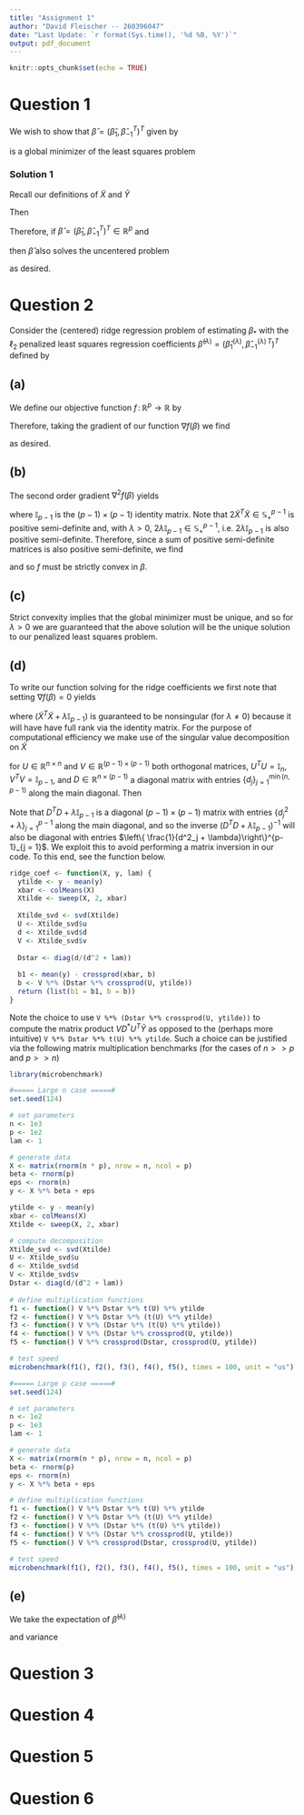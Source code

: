 ```yaml
---
title: "Assignment 1"
author: "David Fleischer -- 260396047"
date: "Last Update: `r format(Sys.time(), '%d %B, %Y')`"
output: pdf_document
---
```


```r
knitr::opts_chunk$set(echo = TRUE)
```

# Question 1

We wish to show that $\hat\beta = \left(\hat\beta_1,\, \hat\beta_{-1}^T\right)^T$ given by
\begin{align*}
  \hat\beta_{-1} &= \underset{\beta\in\mathbb R^{p - 1}}{\text{arg min}}~\lVert \tilde Y - \tilde X \beta \rVert^2_2 \\
  \hat\beta_1 &= \bar Y - \bar x^T \hat\beta_{-1}
\end{align*}

is a global minimizer of the least squares problem
\begin{equation*}
  \hat\beta = \underset{\beta\in\mathbb R^p}{\text{arg min}}~ \lVert Y - X \beta \rVert^2_2.
\end{equation*}

### Solution 1

Recall our definitions of $\tilde X$ and $\tilde Y$
\begin{align*}
  \tilde X &= X_{-1} - {\bf 1}_n \bar x^T \\
  \tilde Y &= Y - {\bf 1}_n^T \bar Y 
\end{align*}

Then
\begin{align*}
  \hat\beta_{-1} &= \underset{\beta\in\mathbb R^{p - 1}}{\text{arg min}}~\lVert \tilde Y - \tilde X \beta \rVert^2_2 \\
  &= \underset{\beta\in\mathbb R^{p - 1}}{\text{arg min}}~\lVert Y - {\bf 1}_n\bar Y - \left(X_{-1} - {\bf 1}_n \bar x^T\right) \beta_{-1} \rVert^2_2 \\
  &= \underset{\beta\in\mathbb R^{p - 1}}{\text{arg min}}~\lVert Y - X_{-1}\beta_{-1} - {\bf 1}_n  \left( \bar Y - \bar x^T \beta_{-1} \right) \rVert^2_2 \\
  &= \underset{\beta\in\mathbb R^{p - 1}}{\text{arg min}}~\lVert Y - X_{-1}\beta_{-1} - {\bf 1}_n \beta_1 \rVert^2_2 \quad \text{(by definition of $\beta_1$ above)} \\ 
  &= \underset{\beta\in\mathbb R^{p - 1}}{\text{arg min}}~\lVert Y - \left[{\bf 1}_n,\, X_{-1} \right]\,\left[\beta_1,\,\beta_{-1}\right] \rVert^2_2 \\
  &\equiv \underset{\beta\in\mathbb R^{p - 1}}{\text{arg min}}~\lVert Y - X \beta  \rVert^2_2 \\
\end{align*}

Therefore, if $\hat \beta = \left(\hat \beta_1,\, \hat\beta_{-1}^T\right)^T \in \mathbb R^p$ and 
\begin{equation*}
  \hat\beta_1 = \bar Y - \bar x^T \hat\beta_{-1}
\end{equation*}

then $\hat\beta$ also solves the uncentered problem
\begin{equation*}
  \hat \beta = \left(\hat \beta_1,\, \hat\beta_{-1}^T\right)^T = \underset{\beta\in\mathbb R^p}{\text{arg min}}~\lVert Y - X \beta \rVert^2_2
\end{equation*}

as desired.

# Question 2

Consider the (centered) ridge regression problem of estimating $\beta_*$ with the $\ell_2$ penalized least squares regression coefficients $\hat\beta^{(\lambda)} = \left(\hat\beta_1^{(\lambda)},\,\hat\beta_{-1}^{(\lambda)\,T} \right)^T$ defined by
\begin{align*}
  \hat\beta_{-1}^{(\lambda)} &= \underset{\beta\in\mathbb R^{p - 1}}{\text{arg min}}~ \lVert \tilde Y - \tilde X \beta \rVert^2_2 + \lambda \lVert \beta \rVert^2_2  \\
  \hat\beta_1^{(\lambda)} &= \bar Y - \bar x^T \hat\beta^{(\lambda)}_{-1}
\end{align*}

## (a)

We define our objective function $f\,:\,\mathbb R^p \to \mathbb R$ by
\begin{align*}
  f(\beta) &= \lVert \tilde Y - \tilde X \beta \rVert^2_2 + \lambda \lVert\beta\rVert^2_2 \\
  &= \left( \tilde Y - \tilde X \beta \right)^T \left( \tilde Y - \tilde X \beta \right)^T + \lambda \beta^T \beta \\
  &= \tilde Y^T \tilde Y - \tilde Y^T \tilde X \beta - \beta^T \tilde X^T \tilde Y + \beta^T \tilde X^T \tilde X \beta + \lambda \beta^T \beta \\
  &\equiv \tilde Y^T \tilde Y - 2\beta^T \tilde X^T \tilde Y + \beta^T \tilde X^T \tilde X \beta + \lambda \beta^T \beta 
\end{align*}

Therefore, taking the gradient of our function $\nabla f(\beta)$ we find
\begin{equation*}
  \nabla f(\beta) = -2\tilde X^T \tilde Y + 2\tilde X^T \tilde X \beta + 2\lambda \beta
\end{equation*}

as desired.

## (b)

The second order gradient $\nabla^2 f(\beta)$ yields
\begin{equation*}
  \nabla^2 f(\beta) = 2\tilde X^T \tilde X + 2\lambda \mathbb I_{p-1}
\end{equation*}

where $\mathbb I_{p-1}$ is the $(p-1)\times (p-1)$ identity matrix. Note that $2\tilde X^T \tilde X \in \mathbb S^{p-1}_+$ is positive semi-definite and, with $\lambda > 0$, $2\lambda\mathbb I_{p-1} \in \mathbb S^{p - 1}_+$, i.e. $2\lambda\mathbb I_{p-1}$ is also positive semi-definite. Therefore, since a sum of positive semi-definite matrices is also positive semi-definite, we find
\begin{equation*}
\nabla^2 f(\beta) = 2\tilde X^T \tilde X + 2\lambda \mathbb I_{p-1} \in \mathbb S^{p - 1}_+
\end{equation*}

and so $f$ must be strictly convex in $\beta$.

## (c)

Strict convexity implies that the global minimizer must be unique, and so for $\lambda > 0$ we are guaranteed that the above solution will be the unique solution to our penalized least squares problem.

## (d)

To write our function solving for the ridge coefficients we first note that setting $\nabla f(\beta) = 0$ yields
\begin{equation*}
  \hat\beta^{(\lambda)}_{-1} = \left(\tilde X^T \tilde X + \lambda \mathbb I_{p - 1}\right)^{-1} \tilde X^T \tilde Y
\end{equation*}

where $\left(\tilde X^T \tilde X + \lambda \mathbb I_{p - 1}\right)$ is guaranteed to be nonsingular (for $\lambda \neq 0$) because it will have have full rank via the identity matrix. For the purpose of computational efficiency we make use of the singular value decomposition on $\tilde X$
\begin{equation*}
  \tilde X = U D V^T
\end{equation*}

for $U \in \mathbb R^{n\times n}$ and $V \in \mathbb R^{(p-1)\times (p-1)}$ both orthogonal matrices, $U^TU = \mathbb I_n$, $V^TV = \mathbb I_{p-1}$, and $D \in \mathbb R^{n\times (p-1)}$ a diagonal matrix with entries $\left\{d_{j}\right\}_{j = 1}^{\min(n,\,p-1)}$ along the main diagonal. Then
\begin{align*}
  \hat\beta^{(\lambda)}_{-1} &= \left(\tilde X^T \tilde X + \lambda \mathbb I_{p - 1}\right)^{-1} \tilde X^T \tilde Y \\
  &= \left(\left(UDV^T\right)^T UDV^T + \lambda V V^T\right)^{-1} \left(UDV^T\right)^T \tilde Y \\
  &= \left(VD^TU^T UDV^T + \lambda V V^T\right)^{-1} VD^TU^T \tilde Y \\
  &= \left(V\left(D^TD + \lambda \mathbb I_{p- 1} \right)V^T\right)^{-1} VD^TU^T \tilde Y \\
  &= V\left(D^TD + \lambda \mathbb I_{p- 1} \right)^{-1} V^T VD^TU^T \tilde Y \\
  &= V\left(D^TD + \lambda \mathbb I_{p- 1} \right)^{-1} D^TU^T \tilde Y 
\end{align*}

Note that $D^TD + \lambda \mathbb I_{p- 1}$ is a diagonal $(p-1)\times(p-1)$ matrix with entries $\left\{ d_j^2 + \lambda\right\}^{p-1}_{j = 1}$ along the main diagonal, and so the inverse $\left(D^TD + \lambda \mathbb I_{p- 1}\right)^{-1}$ will also be diagonal with entries $\left\{ \frac{1}{d^2_j + \lambda}\right\}^{p-1}_{j = 1}$. We exploit this to avoid performing a matrix inversion in our code. To this end, see the function below.

```r
ridge_coef <- function(X, y, lam) {
  ytilde <- y - mean(y)
  xbar <- colMeans(X)
  Xtilde <- sweep(X, 2, xbar)
  
  Xtilde_svd <- svd(Xtilde)
  U <- Xtilde_svd$u
  d <- Xtilde_svd$d
  V <- Xtilde_svd$v
  
  Dstar <- diag(d/(d^2 + lam))
  
  b1 <- mean(y) - crossprod(xbar, b)
  b <- V %*% (Dstar %*% crossprod(U, ytilde))
  return (list(b1 = b1, b = b))
}
```

Note the choice to use `V %*% (Dstar %*% crossprod(U, ytilde))` to compute the matrix product $V D^* U^T \tilde Y$ as opposed to the (perhaps more intuitive) `V %*% Dstar %*% t(U) %*% ytilde`. Such a choice can be justified via the following matrix multiplication benchmarks (for the cases of $n >> p$ and $p >> n$)

```r
library(microbenchmark)

#===== Large n case =====#
set.seed(124)

# set parameters
n <- 1e3
p <- 1e2
lam <- 1

# generate data
X <- matrix(rnorm(n * p), nrow = n, ncol = p)
beta <- rnorm(p)
eps <- rnorm(n)
y <- X %*% beta + eps

ytilde <- y - mean(y)
xbar <- colMeans(X)
Xtilde <- sweep(X, 2, xbar)

# compute decomposition
Xtilde_svd <- svd(Xtilde)
U <- Xtilde_svd$u
d <- Xtilde_svd$d
V <- Xtilde_svd$v
Dstar <- diag(d/(d^2 + lam))
  
# define multiplication functions
f1 <- function() V %*% Dstar %*% t(U) %*% ytilde
f2 <- function() V %*% Dstar %*% (t(U) %*% ytilde)
f3 <- function() V %*% (Dstar %*% (t(U) %*% ytilde))
f4 <- function() V %*% (Dstar %*% crossprod(U, ytilde))
f5 <- function() V %*% crossprod(Dstar, crossprod(U, ytilde))

# test speed
microbenchmark(f1(), f2(), f3(), f4(), f5(), times = 100, unit = "us")
```

```r
#===== Large p case =====#
set.seed(124)

# set parameters
n <- 1e2
p <- 1e3
lam <- 1

# generate data
X <- matrix(rnorm(n * p), nrow = n, ncol = p)
beta <- rnorm(p)
eps <- rnorm(n)
y <- X %*% beta + eps

# define multiplication functions
f1 <- function() V %*% Dstar %*% t(U) %*% ytilde
f2 <- function() V %*% Dstar %*% (t(U) %*% ytilde)
f3 <- function() V %*% (Dstar %*% (t(U) %*% ytilde))
f4 <- function() V %*% (Dstar %*% crossprod(U, ytilde))
f5 <- function() V %*% crossprod(Dstar, crossprod(U, ytilde))

# test speed
microbenchmark(f1(), f2(), f3(), f4(), f5(), times = 100, unit = "us")
```

## (e)

We take the expectation of $\hat\beta^{(\lambda)}$
\begin{align*}
  \mathbb E \left[ \hat\beta^{(\lambda)}_{-1} \right] &= \mathbb E \left[ \left(\tilde X^T \tilde X + \lambda \mathbb I_{p - 1}\right)^{-1} \tilde X^T \tilde Y \right] \\
  &= \mathbb E \left[ \right] \\
  &= \mathbb E \left[ \right]
\end{align*}

and variance
\begin{align*}
  \text{Var} \left( \hat\beta^{(\lambda)}_{-1} \right) &= \text{Var} \left( \left(\tilde X^T \tilde X + \lambda \mathbb I_{p - 1}\right)^{-1} \tilde X^T \tilde Y \right) \\
  &= \text{Var} \left( \right) \\
  &= \text{Var} \left( \right)
\end{align*}

# Question 3

# Question 4

# Question 5

# Question 6
